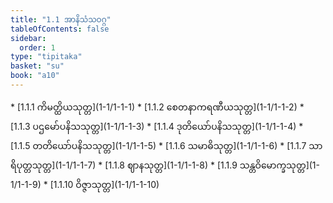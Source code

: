 ```yaml
---
title: "1.1 အာနိသံသဝဂ္ဂ"
tableOfContents: false
sidebar:
  order: 1
type: "tipitaka"
basket: "su"
book: "a10"
---
```



<DynamicBreadcrumb />



<TableOfContents book="a10" section="1.1">
* [1.1.1 ကိမတ္ထိယသုတ္တ](1-1/1-1-1)
* [1.1.2 စေတနာကရဏီယသုတ္တ](1-1/1-1-2)
* [1.1.3 ပဌမော်ပနိသသုတ္တ](1-1/1-1-3)
* [1.1.4 ဒုတိယော်ပနိသသုတ္တ](1-1/1-1-4)
* [1.1.5 တတိယော်ပနိသသုတ္တ](1-1/1-1-5)
* [1.1.6 သမာဓိသုတ္တ](1-1/1-1-6)
* [1.1.7 သာရိပုတ္တသုတ္တ](1-1/1-1-7)
* [1.1.8 ဈာနသုတ္တ](1-1/1-1-8)
* [1.1.9 သန္တဝိမောက္ခသုတ္တ](1-1/1-1-9)
* [1.1.10 ဝိဇ္ဇာသုတ္တ](1-1/1-1-10)
</TableOfContents>
